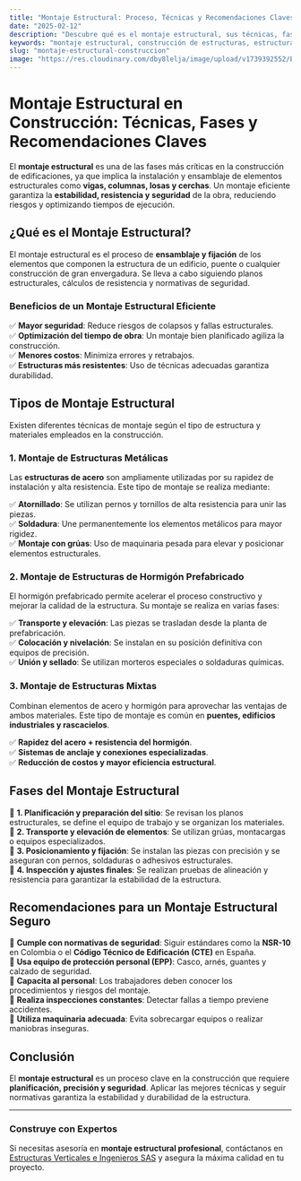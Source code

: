 ```yaml
---
title: "Montaje Estructural: Proceso, Técnicas y Recomendaciones Claves"
date: "2025-02-12"
description: "Descubre qué es el montaje estructural, sus técnicas, fases y recomendaciones clave para garantizar una construcción segura y eficiente."
keywords: "montaje estructural, construcción de estructuras, estructuras metálicas, estructuras de hormigón, montaje de vigas, montaje de columnas, técnicas de montaje estructural, seguridad en montaje estructural, planificación de montaje"
slug: "montaje-estructural-construccion"
image: "https://res.cloudinary.com/dby8lelja/image/upload/v1739392552/Estructuras%20Verticales%20e%20Ingenieros%20SAS/Imagenes%20Blog/Montaje_estructural_umbdwo.webp"
---
```


# Montaje Estructural en Construcción: Técnicas, Fases y Recomendaciones Claves  

El **montaje estructural** es una de las fases más críticas en la construcción de edificaciones, ya que implica la instalación y ensamblaje de elementos estructurales como **vigas, columnas, losas y cerchas**. Un montaje eficiente garantiza la **estabilidad, resistencia y seguridad** de la obra, reduciendo riesgos y optimizando tiempos de ejecución.  

## ¿Qué es el Montaje Estructural?  

El montaje estructural es el proceso de **ensamblaje y fijación** de los elementos que componen la estructura de un edificio, puente o cualquier construcción de gran envergadura. Se lleva a cabo siguiendo planos estructurales, cálculos de resistencia y normativas de seguridad.  

### Beneficios de un Montaje Estructural Eficiente  

✅ **Mayor seguridad**: Reduce riesgos de colapsos y fallas estructurales.  
✅ **Optimización del tiempo de obra**: Un montaje bien planificado agiliza la construcción.  
✅ **Menores costos**: Minimiza errores y retrabajos.  
✅ **Estructuras más resistentes**: Uso de técnicas adecuadas garantiza durabilidad.  

## Tipos de Montaje Estructural  

Existen diferentes técnicas de montaje según el tipo de estructura y materiales empleados en la construcción.  

### 1. Montaje de Estructuras Metálicas  

Las **estructuras de acero** son ampliamente utilizadas por su rapidez de instalación y alta resistencia. Este tipo de montaje se realiza mediante:  

✅ **Atornillado**: Se utilizan pernos y tornillos de alta resistencia para unir las piezas.  
✅ **Soldadura**: Une permanentemente los elementos metálicos para mayor rigidez.  
✅ **Montaje con grúas**: Uso de maquinaria pesada para elevar y posicionar elementos estructurales.  

### 2. Montaje de Estructuras de Hormigón Prefabricado  

El hormigón prefabricado permite acelerar el proceso constructivo y mejorar la calidad de la estructura. Su montaje se realiza en varias fases:  

✅ **Transporte y elevación**: Las piezas se trasladan desde la planta de prefabricación.  
✅ **Colocación y nivelación**: Se instalan en su posición definitiva con equipos de precisión.  
✅ **Unión y sellado**: Se utilizan morteros especiales o soldaduras químicas.  

### 3. Montaje de Estructuras Mixtas  

Combinan elementos de acero y hormigón para aprovechar las ventajas de ambos materiales. Este tipo de montaje es común en **puentes, edificios industriales y rascacielos**.  

✅ **Rapidez del acero + resistencia del hormigón**.  
✅ **Sistemas de anclaje y conexiones especializadas**.  
✅ **Reducción de costos y mayor eficiencia estructural**.  

## Fases del Montaje Estructural  

📌 **1. Planificación y preparación del sitio**: Se revisan los planos estructurales, se define el equipo de trabajo y se organizan los materiales.  
📌 **2. Transporte y elevación de elementos**: Se utilizan grúas, montacargas o equipos especializados.  
📌 **3. Posicionamiento y fijación**: Se instalan las piezas con precisión y se aseguran con pernos, soldaduras o adhesivos estructurales.  
📌 **4. Inspección y ajustes finales**: Se realizan pruebas de alineación y resistencia para garantizar la estabilidad de la estructura.  

## Recomendaciones para un Montaje Estructural Seguro  

🔹 **Cumple con normativas de seguridad**: Siguir estándares como la **NSR-10** en Colombia o el **Código Técnico de Edificación (CTE)** en España.  
🔹 **Usa equipo de protección personal (EPP)**: Casco, arnés, guantes y calzado de seguridad.  
🔹 **Capacita al personal**: Los trabajadores deben conocer los procedimientos y riesgos del montaje.  
🔹 **Realiza inspecciones constantes**: Detectar fallas a tiempo previene accidentes.  
🔹 **Utiliza maquinaria adecuada**: Evita sobrecargar equipos o realizar maniobras inseguras.  

## Conclusión  

El **montaje estructural** es un proceso clave en la construcción que requiere **planificación, precisión y seguridad**. Aplicar las mejores técnicas y seguir normativas garantiza la estabilidad y durabilidad de la estructura.  

---  

### Construye con Expertos  

Si necesitas asesoría en **montaje estructural profesional**, contáctanos en [Estructuras Verticales e Ingenieros SAS](https://www.estructurasverticales.com/) y asegura la máxima calidad en tu proyecto.

